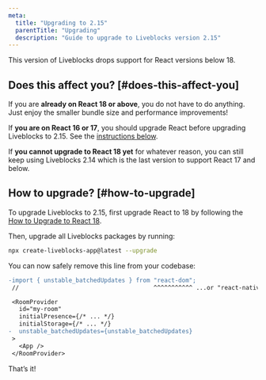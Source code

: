 ```yaml
---
meta:
  title: "Upgrading to 2.15"
  parentTitle: "Upgrading"
  description: "Guide to upgrade to Liveblocks version 2.15"
---
```


This version of Liveblocks drops support for React versions below 18.

## Does this affect you? [#does-this-affect-you]

If you are **already on React 18 or above**, you do not have to do anything.
Just enjoy the smaller bundle size and performance improvements!

If **you are on React 16 or 17**, you should upgrade React before upgrading
Liveblocks to 2.15. See the [instructions below](#how-to-upgrade).

If **you cannot upgrade to React 18 yet** for whatever reason, you can still
keep using Liveblocks 2.14 which is the last version to support React 17 and
below.

## How to upgrade? [#how-to-upgrade]

To upgrade Liveblocks to 2.15, first upgrade React to 18 by following the
[How to Upgrade to React 18](https://react.dev/blog/2022/03/08/react-18-upgrade-guide).

Then, upgrade all Liveblocks packages by running:

```bash
npx create-liveblocks-app@latest --upgrade
```

You can now safely remove this line from your codebase:

```diff
-import { unstable_batchedUpdates } from "react-dom";
 //                                      ^^^^^^^^^^^ ...or "react-native"!

 <RoomProvider
   id="my-room"
   initialPresence={/* ... */}
   initialStorage={/* ... */}
-  unstable_batchedUpdates={unstable_batchedUpdates}
 >
   <App />
 </RoomProvider>
```

That’s it!
